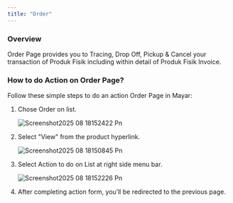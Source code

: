 ```yaml
---
title: "Order"
---
```


### Overview

Order Page provides you to Tracing, Drop Off, Pickup & Cancel your transaction of Produk Fisik including within detail of Produk Fisik Invoice.

### How to do Action on Order Page?

Follow these simple steps to do an action Order Page in Mayar:

1. Chose Order on list.

   ![Screenshot2025 08 18152422 Pn](/images/Screenshot2025-08-18152422.png)
2. Select "View" from the product hyperlink.

   ![Screenshot2025 08 18150845 Pn](/images/Screenshot2025-08-18150845.png)
3. Select Action to do on List at right side menu bar.

   ![Screenshot2025 08 18152226 Pn](/images/Screenshot2025-08-18152226.png)
4. After completing action form, you’ll be redirected to the previous page.